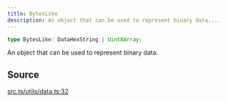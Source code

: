 ```yaml
---
title: BytesLike
description: An object that can be used to represent binary data....
---
```


```ts
type BytesLike: DataHexString | Uint8Array;
```

An object that can be used to represent binary data.

## Source

[src.ts/utils/data.ts:32](https://github.com/dominant-strategies/quais-6.js/blob/3f482dd134064d41657ff7dc9ba8162f741c9c83/src.ts/utils/data.ts#L32)
